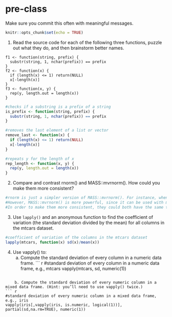 # pre-class


Make sure you commit this often with meaningful messages. 



```r
knitr::opts_chunk$set(echo = TRUE)
```


1. Read the source code for each of the following three functions, puzzle out what they do, and then brainstorm better names.

```
f1 <- function(string, prefix) {
  substr(string, 1, nchar(prefix)) == prefix
}
f2 <- function(x) {
  if (length(x) <= 1) return(NULL)
  x[-length(x)]
}
f3 <- function(x, y) {
  rep(y, length.out = length(x))
}
```
``` r
#checks if a substring is a prefix of a string
is_prefix <- function(string, prefix) {
  substr(string, 1, nchar(prefix)) == prefix
}

#removes the last element of a list or vector
remove_last <- function(x) {
  if (length(x) <= 1) return(NULL)
  x[-length(x)]
}

#repeats y for the length of x
rep_length <- function(x, y) {
  rep(y, length.out = length(x))
}

```


2. Compare and contrast rnorm() and MASS::mvrnorm(). How could you make them more consistent?
``` r
#rnorm is just a simpler version of MASS::mvrnorm(). For instance, when mu = 0, Sigma = 1, empirical = FALSE, they are basically the same.
#However, MASS::mvrnorm() is more powerful, since it can be used with multiple variables instead of just two. Also, it outputs a matrix instead of the vector for rnorm().
#In order to make them more consistent, they could both have the same type of output. Also, MASS::mvrnorm() could have mu = 0 and sigma = 1 as standard, since that would be the standard normal distribution.

```

3. Use `lapply()` and an anonymous function to find the coefficient of variation (the standard deviation divided by the mean) for all columns in the mtcars dataset. 
``` r
#coefficient of variation of the columns in the mtcars dataset 
lapply(mtcars, function(x) sd(x)/mean(x))


```

4. Use vapply() to:
    a. Compute the standard deviation of every column in a numeric data frame.
    ``` r
#standard deviation of every column in a numeric data frame, e.g., mtcars
vapply(mtcars, sd, numeric(1))

```

    b. Compute the standard deviation of every numeric column in a mixed data frame. (Hint: you’ll need to use vapply() twice.)
``` r
#standard deviation of every numeric column in a mixed data frame, e.g., iris
vapply(iris[,vapply(iris, is.numeric, logical(1))], partial(sd,na.rm=TRUE), numeric(1))

```